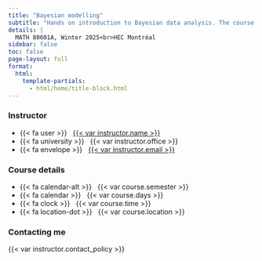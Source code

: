 ```yaml
---
title: "Bayesian modelling"
subtitle: "Hands on introduction to Bayesian data analysis. The course will cover the formulation, evaluation and comparison of Bayesian models through examples."
details: |
  MATH 80601A, Winter 2025<br>HEC Montréal
sidebar: false
toc: false
page-layout: full
format:
  html:
    template-partials:
      - html/home/title-block.html
---
```


::: {.home}

::: {.grid .course-details}

::: {.g-col-12 .g-col-sm-6 .g-col-md-4}
### Instructor

- {{< fa user >}} &nbsp; [{{< var instructor.name >}}]({{< var instructor.url >}})
- {{< fa university >}} &nbsp; {{< var instructor.office >}}
- {{< fa envelope >}} &nbsp; <a href='mailto:{{< var instructor.email >}}'>{{< var instructor.email >}}</a>
:::

::: {.g-col-12 .g-col-sm-6 .g-col-md-4}
### Course details
- {{< fa calendar-alt >}} &nbsp; {{< var course.semester >}}
- {{< fa calendar >}} &nbsp; {{< var course.days >}}
- {{< fa clock >}} &nbsp; {{< var course.time >}}
- {{< fa location-dot >}} &nbsp; {{< var course.location >}}
:::



::: {.g-col-12 .g-col-md-4 .contact-policy}
### Contacting me

{{< var instructor.contact_policy >}}
:::

:::

:::

